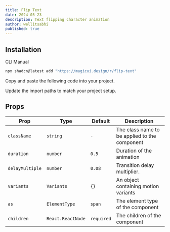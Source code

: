 ```yaml
---
title: Flip Text
date: 2024-05-23
description: Text flipping character animation
author: wellitsabhi
published: true
---
```


<ComponentPreview name="flip-text-demo" />

## Installation

<Tabs defaultValue="cli">

<TabsList>
  <TabsTrigger value="cli">CLI</TabsTrigger>
  <TabsTrigger value="manual">Manual</TabsTrigger>
</TabsList>
<TabsContent value="cli">

```bash
npx shadcn@latest add "https://magicui.design/r/flip-text"
```

</TabsContent>

<TabsContent value="manual">

<Steps>

<Step>Copy and paste the following code into your project.</Step>

<ComponentSource name="flip-text" />

<Step>Update the import paths to match your project setup.</Step>

</Steps>

</TabsContent>

</Tabs>

## Props

| Prop            | Type              | Default | Description                                   |
| --------------- | ----------------- | ------- | --------------------------------------------- |
| `className`     | `string`          | `-`     | The class name to be applied to the component |
| `duration`      | `number`          | `0.5`   | Duration of the animation                     |
| `delayMultiple` | `number`          | `0.08`  | Transition delay multiplier.                  |
| `variants`      | `Variants`        | `{}`    | An object containing motion variants         |
| `as`            | `ElementType`     | `span`  | The element type of the component             |
| `children`      | `React.ReactNode` | `required`| The children of the component               |
